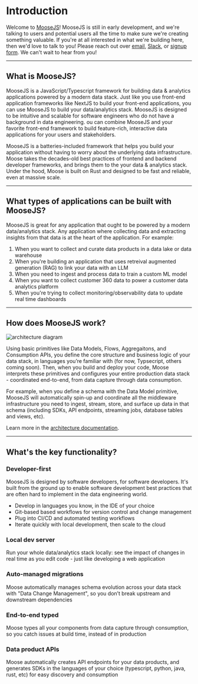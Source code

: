 # Introduction

Welcome to [MooseJS](https://www.moosejs.com/)! MooseJS is still in early development, and we're talking
to users and potential users all the time to make sure we're creating something valuable. If you're at all
interested in what we're building here, then we'd love to talk to you!
Please reach out over [email](mailto:hello@moosejs.dev),
[Slack](https://join.slack.com/t/moose-community/shared_invite/zt-2fjh5n3wz-cnOmM9Xe9DYAgQrNu8xKxg),
or [signup form](https://fiveonefour.typeform.com/signup). We can't wait to hear from you!

---

## What is MooseJS?

MooseJS is a JavaScript/Typescript framework for building data & analytics applications powered by a
modern data stack. Just like you use front-end application frameworks like NextJS to build your front-end
applications, you can use MooseJS to build your data/analytics stack. MooseJS is designed to be intuitive
and scalable for software engineers who do not have a background in data engineering.
ou can combine MooseJS and your favorite front-end framework to build feature-rich,
interactive data applications for your users and stakeholders.

MooseJS is a batteries-included framework that helps you build your application without having to worry
about the underlying data infrastructure. Moose takes the decades-old best practices of frontend and
backend developer frameworks, and brings them to the your data & analytics stack. Under the hood, Moose is
built on Rust and designed to be fast and reliable, even at massive scale.

---

## What types of applications can be built with MooseJS?

MooseJS is great for any application that ought to be powered by a modern data/analytics stack.
Any application where collecting data and extracting insights from that data is at the heart of the
application. For example:

1. When you want to collect and curate data products in a data lake or data warehouse
2. When you're building an application that uses retreival augmented generation (RAG) to link your data with
   an LLM
3. When you need to ingest and process data to train a custom ML model
4. When you want to collect customer 360 data to power a customer data analytics platform
5. When you're trying to collect monitoring/observability data to update real time dashboards

---

## How does MooseJS work?

![architecture diagram](/img-diagram-full-dark.svg)

Using basic primitives like Data Models, Flows, Aggregaitons, and Consumption APIs, you define the core structure and business logic
of your data stack, in languages you’re familiar with (for now, Typsecript, others coming soon).
Then, when you build and deploy your code, Moose interprets these primitives and configures your
entire production data stack - coordinated end-to-end, from data capture through data consumption.

For example, when you define a schema with the Data Model primitive, MooseJS will automatically
spin-up and coordinate all the middleware infrastructure you need to ingest, stream, store, and surface up
data in that schema (including SDKs, API endpoints, streaming jobs, database tables and views, etc).

Learn more in the [architecture documentation](https://docs.moosejs.com/getting-started/architecture).

---

## What's the key functionality?

### Developer-first

MooseJS is designed by software developers, for software developers. It's built from the ground up to enable
software development best practices that are often hard to implement in the data engineering world.

- Develop in languages you know, in the IDE of your choice
- Git-based based workflows for version control and change management
- Plug into CI/CD and automated testing workflows
- Iterate quickly with local development, then scale to the cloud

### Local dev server

Run your whole data/analytics stack locally: see the impact of changes in real time as you edit code -
just like developing a web application

### Auto-managed migrations

Moose automatically manages schema evolution across your data stack with "Data Change Management", so you
don’t break upstream and downstream dependencies

### End-to-end typed

Moose types all your components from data capture through consumption, so you catch issues at build time,
instead of in production

### Data product APIs

Moose automatically creates API endpoints for your data products, and generates SDKs in the languages of
your choice (typescript, python, java, rust, etc) for easy discovery and consumption
